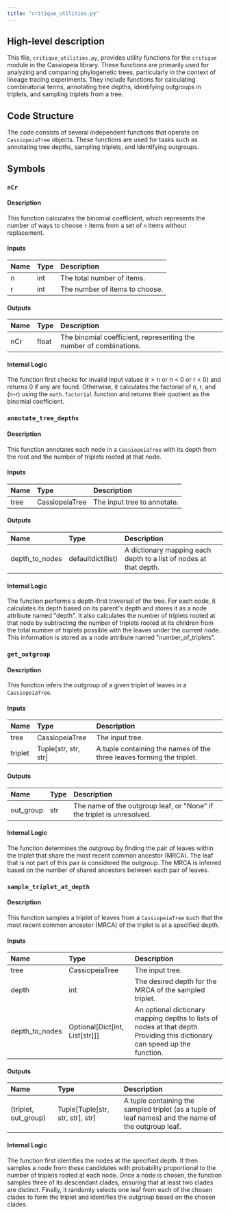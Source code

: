 ```yaml
---
title: "critique_utilities.py"
---
```


## High-level description
This file, `critique_utilities.py`, provides utility functions for the `critique` module in the Cassiopeia library. These functions are primarily used for analyzing and comparing phylogenetic trees, particularly in the context of lineage tracing experiments. They include functions for calculating combinatorial terms, annotating tree depths, identifying outgroups in triplets, and sampling triplets from a tree.

## Code Structure
The code consists of several independent functions that operate on `CassiopeiaTree` objects. These functions are used for tasks such as annotating tree depths, sampling triplets, and identifying outgroups.

## Symbols
### `nCr`
#### Description
This function calculates the binomial coefficient, which represents the number of ways to choose `r` items from a set of `n` items without replacement.

#### Inputs
| Name | Type | Description |
|:-----|:-----|:------------|
| n | int | The total number of items. |
| r | int | The number of items to choose. |

#### Outputs
| Name | Type | Description |
|:-----|:-----|:------------|
| nCr | float | The binomial coefficient, representing the number of combinations. |

#### Internal Logic
The function first checks for invalid input values (r &gt; n or n &lt; 0 or r &lt; 0) and returns 0 if any are found. Otherwise, it calculates the factorial of n, r, and (n-r) using the `math.factorial` function and returns their quotient as the binomial coefficient.

### `annotate_tree_depths`
#### Description
This function annotates each node in a `CassiopeiaTree` with its depth from the root and the number of triplets rooted at that node.

#### Inputs
| Name | Type | Description |
|:-----|:-----|:------------|
| tree | CassiopeiaTree | The input tree to annotate. |

#### Outputs
| Name | Type | Description |
|:-----|:-----|:------------|
| depth_to_nodes | defaultdict(list) | A dictionary mapping each depth to a list of nodes at that depth. |

#### Internal Logic
The function performs a depth-first traversal of the tree. For each node, it calculates its depth based on its parent's depth and stores it as a node attribute named "depth". It also calculates the number of triplets rooted at that node by subtracting the number of triplets rooted at its children from the total number of triplets possible with the leaves under the current node. This information is stored as a node attribute named "number_of_triplets".

### `get_outgroup`
#### Description
This function infers the outgroup of a given triplet of leaves in a `CassiopeiaTree`.

#### Inputs
| Name | Type | Description |
|:-----|:-----|:------------|
| tree | CassiopeiaTree | The input tree. |
| triplet | Tuple[str, str, str] | A tuple containing the names of the three leaves forming the triplet. |

#### Outputs
| Name | Type | Description |
|:-----|:-----|:------------|
| out_group | str | The name of the outgroup leaf, or "None" if the triplet is unresolved. |

#### Internal Logic
The function determines the outgroup by finding the pair of leaves within the triplet that share the most recent common ancestor (MRCA). The leaf that is not part of this pair is considered the outgroup. The MRCA is inferred based on the number of shared ancestors between each pair of leaves.

### `sample_triplet_at_depth`
#### Description
This function samples a triplet of leaves from a `CassiopeiaTree` such that the most recent common ancestor (MRCA) of the triplet is at a specified depth.

#### Inputs
| Name | Type | Description |
|:-----|:-----|:------------|
| tree | CassiopeiaTree | The input tree. |
| depth | int | The desired depth for the MRCA of the sampled triplet. |
| depth_to_nodes | Optional[Dict[int, List[str]]] | An optional dictionary mapping depths to lists of nodes at that depth. Providing this dictionary can speed up the function. |

#### Outputs
| Name | Type | Description |
|:-----|:-----|:------------|
| (triplet, out_group) | Tuple[Tuple[str, str, str], str] | A tuple containing the sampled triplet (as a tuple of leaf names) and the name of the outgroup leaf. |

#### Internal Logic
The function first identifies the nodes at the specified depth. It then samples a node from these candidates with probability proportional to the number of triplets rooted at each node. Once a node is chosen, the function samples three of its descendant clades, ensuring that at least two clades are distinct. Finally, it randomly selects one leaf from each of the chosen clades to form the triplet and identifies the outgroup based on the chosen clades.
